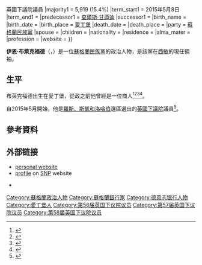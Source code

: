 {{noteTA
| G1 = PoliticiansUK|zh-tw: 布萊克福德;zh-hk:柏家輝
}}

{{Infobox officeholder
|name             = 伊恩·布萊克福德 <small>阁下<br/>The Rt Hon. Ian Blackford {{post-nominals|country=GBR|MP}}
|image            = Official portrait of Rt Hon Ian Blackford MP crop 2.jpg
|office           = [[蘇格蘭民族黨|蘇格蘭民族黨]]下議院領袖
|leader = [[施雅晴|施雅晴]]
|deputy           = {{le|基爾斯蒂·布萊克曼|Kirsty Blackman}}
|term_start       = 2017年6月14日
|term_end         = 
|predecessor      = [[安格斯·羅伯森|安格斯·羅伯森]]
|successor        = 
|constituency_MP1 = [[羅斯、斯凱和洛哈伯_(英國國會選區)|羅斯、斯凱和洛哈伯選區]]
|parliament1  = 英國下議院{{!}}英國下議院議員
|majority1        = 5,919 (15.4%)
|term_start1      = 2015年5月8日
|term_end1        = 
|predecessor1     = [[查爾斯·甘迺迪|查爾斯·甘迺迪]]
|successor1       = 
|birth_name       = 
|birth_date       = {{birth date and age|1961|5|14}}
|birth_place      = {{SCO}}[[愛丁堡|愛丁堡]]
|death_date       = 
|death_place      = 
|party            = [[蘇格蘭民族黨|蘇格蘭民族黨]]
|spouse           = 
|children         = 
|nationality      =
|residence        = 
|alma_mater       = 
|profession       = 
|website          = {{url|ianblackford.com}}{{失效链接}}
}}

'''伊恩·布萊克福德'''（{{lang-en|Ian Blackford}}，{{bd|1961年|5月14日}}）是一位[[蘇格蘭民族黨|蘇格蘭民族黨]]的政治人物，是該黨在[[西敏|西敏]]的現任領袖。

==生平==
布萊克福德出生在愛丁堡，從政之前他曾經是一位商人<ref name="Meanish Pier">{{cite web |url=http://www.bbc.co.uk/news/uk-scotland-highlands-islands-18059237 |title=Glendale Trust may take over Meanish Pier on Skye |work=[[BBC_News|BBC News]] |publisher=[[BBC|BBC]] |date=15 May 2012 |accessdate=2016-03-05 |archive-date=2019-04-14 |archive-url=https://web.archive.org/web/20190414082703/https://www.bbc.co.uk/news/uk-scotland-highlands-islands-18059237 |dead-url=no }}</ref><ref>{{cite news |url=http://www.scotsman.com/news/trust-aims-to-tell-tale-of-crofters-victory-in-new-heritage-centre-1-785651 |title=Trust aims to tell tale of crofters' victory in new heritage centre |work=The Scotsman |date=10 January 2010 |accessdate=17 April 2015 |archive-date=2018-12-11 |archive-url=https://web.archive.org/web/20181211105308/https://www.scotsman.com/news/trust-aims-to-tell-tale-of-crofters-victory-in-new-heritage-centre-1-785651 |dead-url=no }}</ref><ref name="FlySkye">{{cite news |url=http://www.bbc.co.uk/news/uk-scotland-highlands-islands-22796956 |title=Flights to and from Skye could start in 2014 group says |work=BBC News |publisher=BBC |date=6 June 2013 |accessdate=2016-03-05 |archive-date=2019-04-07 |archive-url=https://web.archive.org/web/20190407090227/https://www.bbc.co.uk/news/uk-scotland-highlands-islands-22796956 |dead-url=no }}</ref><ref>{{cite news |url=http://www.whfp.com/2014/01/10/skye-air-service-campaigners-to-meet-caa/ |title=Skye air service campaigners to meet CAA |first=Keith |last=MacKenzie |work=West Highland Free Press |date=17 April 2015 |deadurl=yes |archiveurl=https://web.archive.org/web/20150417210159/http://www.whfp.com/2014/01/10/skye-air-service-campaigners-to-meet-caa/ |archivedate=2015年4月17日 |accessdate=2016年3月5日 }}</ref>。

自2015年5月開始，他是[[羅斯、斯凱和洛哈伯_(英國國會選區)|羅斯、斯凱和洛哈伯]]選區選出的[[英國下議院|英國下議院]]議員<ref>{{Cite web |url=http://www.bbc.co.uk/news/politics/constituencies/S14000055 |title=存档副本 |accessdate=2016-03-05 |archive-date=2019-09-14 |archive-url=https://web.archive.org/web/20190914120036/https://www.bbc.co.uk/news/politics/constituencies/S14000055 |dead-url=no }}</ref>。

==參考資料==
{{Reflist}}

==外部链接==
*[https://web.archive.org/web/20170713163625/http://ianblackford.com/ personal website]
*[https://www.snp.org/ian_blackford profile] {{Wayback|url=https://www.snp.org/ian_blackford |date=20180701083523 }} on [[Scottish_National_Party|SNP]] website
{{UK MP links
| parliament   = ian-blackford/4390
| hansard      = 
| hansardcurr  =
| guardian     =
| publicwhip   = Ian_Blackford&mpc=Ross%2C_Skye_and_Lochaber&house=commons
| theywork     = 25361/ian_blackford/ross%2C_skye_and_lochaber
| record       =
| bbc          = 137070.stm
| journalisted =
}}
*{{Twitter}}

{{DEFAULTSORT:Blackford, Ian}}
[[Category:蘇格蘭政治人物|Category:蘇格蘭政治人物]]
[[Category:蘇格蘭銀行家|Category:蘇格蘭銀行家]]
[[Category:德意志银行人物|Category:德意志银行人物]]
[[Category:愛丁堡人|Category:愛丁堡人]]
[[Category:第56届英国下议院议员|Category:第56届英国下议院议员]]
[[Category:第57届英国下议院议员|Category:第57届英国下议院议员]]
[[Category:第58届英国下议院议员|Category:第58届英国下议院议员]]